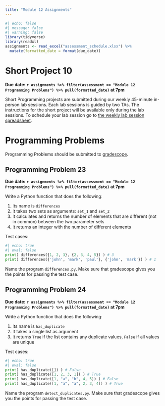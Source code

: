 ```yaml
---
title: "Module 12 Assignments"
---
```



```r
#| echo: false
#| message: false
#| warning: false
library(tidyverse)
library(readxl)
assignments <- read_excel("assessment_schedule.xlsx") %>% 
  mutate(formatted_date = format(due_date))
```

# Short Project 10

**Due date: `r assignments %>% filter(assessment == "Module 12 Programming Problems") %>% pull(formatted_date)` at 7pm**

Short Programming projects are submitted during our weekly 45-minute in-person lab sessions. Each lab sessions is guided by two TAs. The instructions for the short project will be available only during the lab sessions. To schedule your lab session go to [the weekly lab session spreadsheet](https://docs.google.com/spreadsheets/d/1mS3H-8GyLHb__rZaf9j66khmkncQgeqEXfyVk2l0sNo/edit?usp=sharing).


# Programming Problems

Programming Problems should be submitted to [gradescope](https://www.gradescope.com/courses/827397).

## Programming Problem 23

**Due date: `r assignments %>% filter(assessment == "Module 12 Programming Problems") %>% pull(formatted_date)` at 7pm**

Write a Python function that does the following:

1.  Its name is `differences`
2.  It takes two sets as arguments: `set_1` and `set_2`
3.  It calculates and returns the number of elements that are different (not in common) between the two parameter sets
4.  It returns an integer with the number of different elements

Test cases:

```python
#| echo: true
#| eval: false
print( differences({1, 2, 3}, {2, 3, 4, 5}) ) # 3
print( differences({'john', 'mark', 'paul'}, {'john', 'mark'}) ) # 1
```

Name the program `differences.py`. Make sure that gradescope gives you the points for passing the test case.

## Programming Problem 24

**Due date: `r assignments %>% filter(assessment == "Module 12 Programming Problems") %>% pull(formatted_date)` at 7pm**

Write a Python function that does the following:

1.  Its name is `has_duplicate`
2.  It takes a single list as argument
3.  It returns `True` if the list contains any duplicate values, `False` if all values are unique

Test cases:

```python
#| echo: true
#| eval: false
print( has_duplicate([]) ) # False
print( has_duplicate([1, 2, 3, 1]) ) # True
print( has_duplicate([1, "a", "b", 4, 5]) ) # False
print( has_duplicate([1, "a", "a", 2, 3, 4]) ) # True
```

Name the program `detect_duplicates.py`. Make sure that gradescope gives you the points for passing the test case.
